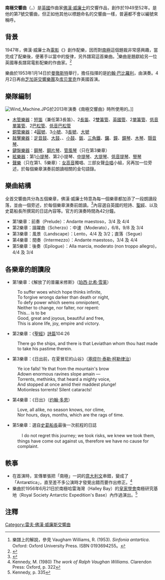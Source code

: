 {{NoteTA
|1=zh-cn:沃恩·威廉斯; zh-tw:佛漢·威廉斯; zh-hk:佛漢·威廉士;
}}
'''南極交響曲'''（{{lang-it|'''Sinfonia antartica'''}}，{{lang-en|'''Antarctic Symphony'''}}）是[[英國|英國]]作曲家[[雷夫·佛漢·威廉斯|佛漢·威廉士]]的交響作品，創作於1949至52年。是他的第7號交響曲，但正如他其他以標題命名的交響曲一樣，普遍都不會以編號來稱呼。

==背景==
1947年，佛漢·威廉士為[[電影|電影]]《{{tsl|en|Scott of the Antarctic (film)|南極的史葛船長}}》創作配樂，因而對[[南極|南極]]這個題裁非常感興趣，當完成了配樂後，便著手以當中的旋律，另外譜寫這首樂曲。<ref>樂譜上的解說，參見 Vaugham Williams, R. (1953). ''Sinfonia antartica''. Oxford: Oxford University Press. ISBN 0193694255。</ref>樂曲是題獻給另一位英國專長譜寫電影配樂的作曲家{{tsl|en|Ernest Irving|恩斯特·厄文}}。<ref>{{cite web |title=Vaughan Williams Symphonies |url=http://www.rvwsociety.com/workssymph.html |accessdate=2008-07-11 |publisher=Vaughan Williams Society |deadurl=yes |archiveurl=https://web.archive.org/web/20080717132511/http://www.rvwsociety.com/workssymph.html |archivedate=2008-07-17 }}</ref>

樂曲於1953年1月14日於[[曼徹斯特|曼徹斯特]]舉行，擔任指揮的是[[約翰·巴比羅利|約翰·巴比羅利]]，由{{tsl|en|Hallé Orchestra|哈萊樂團}}演奏。4月2日再由[[芝加哥交響樂團|芝加哥交響樂團]]及[[拉法埃尔·库贝里克|库贝里克]]作美國首演。

==樂隊編制==
[[File:Wind_Machine.JPG|thumb]]於2013年演奏《南極交響曲》時所使用的{{link-en|風鳴器|Wind Machine}}。]]
* [[木管樂器|木管樂器]]：[[短笛|短笛]]（兼任第3長笛）、2[[長笛|長笛]]、2[[雙簧管|雙簧管]]、[[英國管|英國管]]、2[[單簧管|單簧管]]、[[低音單簧管|低音單簧管]]、2[[巴松管|巴松管]]、[[低音巴松管|低音巴松管]]
* [[銅管樂器|銅管樂器]]：4[[圓號|圓號]]、3[[小號|小號]]、3[[長號|長號]]、[[大號|大號]]
* [[敲擊樂器|敲擊樂器]]：[[定音鼓|定音鼓]]、[[大鼓|大鼓]]、{{tsl|en|Tenor Drum|中鼓}}、[[小鼓|小鼓]]、[[鈸|鈸]]、[[三角鐵|三角鐵]]、[[鑼|鑼]]、[[鐘|鐘]]、[[鐘琴|鐘琴]]、[[木琴|木琴]]、[[顫音琴|顫音琴]]、{{link-en|風鳴器|Wind Machine}}
* [[鍵盤樂器|鍵盤樂器]]：[[鋼琴|鋼琴]]、[[鋼片琴|鋼片琴]]、[[管風琴|管風琴]]（只在第3樂章）
* [[絃樂器|絃樂器]]：第1[[小提琴|小提琴]]、第2小提琴、[[中提琴|中提琴]]、[[大提琴|大提琴]]、[[低音提琴|低音提琴]]、[[豎琴|豎琴]]
* [[聲樂|聲樂]]（只在第1、5樂章）：[[女高音|女高音]]獨唱、三部女聲[[合唱|合唱]]小組，另再加一位旁述，於每個樂章演奏前朗讀相關的金句語錄。

==樂曲結構==
全首交響曲共分為五個樂章，佛漢·威廉士特意為每一個樂章都加添了一段朗讀段落，並由一個旁述，於每個樂章演奏前朗讀。<ref>{{Cite web |url=http://210.59.230.141/channel/class/class_paper_open.htm?d=2001-09-14&e=muzik&t=.htm&j=90&f=main&v=1 |title=各樂章的中文翻譯版本。 |access-date=2011-06-29 |archive-date=2016-03-04 |archive-url=https://web.archive.org/web/20160304065752/http://210.59.230.141/channel/class/class_paper_open.htm?d=2001-09-14&e=muzik&t=.htm&j=90&f=main&v=1 |dead-url=yes }}</ref>內容選自英國的短詩、[[聖經|聖經]]、以及史葛船長所撰寫的日誌內容等。官方的演奏時間為42分鐘。
* 第1樂章：前奏（Prelude）：Andante maestoso，3/4 及 4/4
* 第2樂章：諧躍曲（Scherzo）：中速（Moderato），6/8，9/8 及 3/4
* 第3樂章：風景（Landscape）：Lento，4/4 及 3/2；直落（Segue）
* 第4樂章：間奏（Intermezzo）：Andante maestoso，3/4 及 4/4
* 第5樂章：後奏（Epilogue）：Alla marcia, moderato (non troppo allegro)，4/4 及 3/4

==各樂章的朗讀段==
* 第1樂章：《解放了的普羅米修斯》（[[珀西·比希·雪莱|珀西·比希·雪莱]]）

: To suffer woes which hope thinks infinite,
: To forgive wrongs darker than death or night,
: To defy power which seems omnipotent,
: Neither to change, nor falter, nor repent:
: This… is to be
: Good, great and joyous, beautiful and free,
: This is alone life, joy, empire and victory. 

* 第2樂章：《[[聖經|聖經]]》[[詩篇|詩篇]]104:26

: There go the ships, and there is that Leviathan whom thou hast made to take his pastime therein. 

* 第3樂章：《日出前，在夏冒尼的山谷》（[[塞缪尔·泰勒·柯勒律治|塞缪尔·泰勒·柯勒律治]]）

: Ye ice falls! Ye that from the mountain's brow
: Adown enormous ravines slope amain —
: Torrents, methinks, that heard a mighty voice,
: And stopped at once amid their maddest plunge!
: Motionless torrents! Silent cataracts! 

* 第4樂章：《日出》（[[约翰·多恩|约翰·多恩]]）

: Love, all alike, no season knows, nor clime,
: Nor hours, days, months, which are the rags of time. 

* 第5樂章：選自[[罗伯特·斯科特|史葛船長]]最後一次航程的日誌

:　I do not regret this journey; we took risks, we knew we took them, things have come out against us, therefore we have no cause for complaint.

==軼事==
* 在首演時，宣傳單張把「南極」一詞的[[意大利文|意大利文]]串錯，變成了「Antar'''c'''tica」，直至差不多公演時才發覺出錯而要作出修正。<ref>Kennedy, M. (1980) ''The work of Ralph Vaughan Williams''. Clarendon Press: Oxford, p. 322</ref>
* 樂曲於1956年6月21日於南極哈雷海灣（Halley Bay）的[[皇家學會|皇家學會]]南極研究基地（Royal Society Antarctic Expedition's Base）內作過演出。<ref>Kennedy, p. 335</ref>

==注釋==
{{reflist}}

{{佛漢·威廉士交響曲}}

[[Category:雷夫·佛漢·威廉斯交響曲|Category:雷夫·佛漢·威廉斯交響曲]]